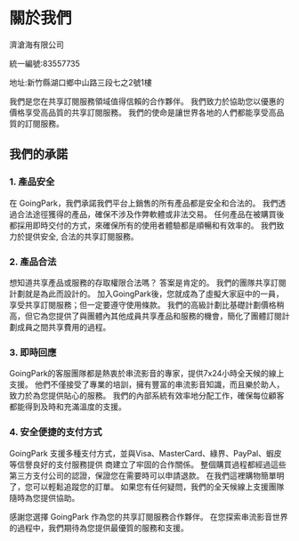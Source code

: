 # 關於我們

濟滄海有限公司

統一編號:83557735

地址:新竹縣湖口鄉中山路三段七之2號1樓

我們是您在共享訂閱服務領域值得信賴的合作夥伴。 我們致力於協助您以優惠的價格享受高品質的共享訂閱服務。 我們的使命是讓世界各地的人們都能享受高品質的訂閱服務。

## 我們的承諾

### 1. 產品安全
在 GoingPark，我們承諾我們平台上銷售的所有產品都是安全和合法的。 我們透過合法途徑獲得的產品，確保不涉及作弊軟體或非法交易。 任何產品在被購買後都採用即時交付的方式，來確保所有的使用者體驗都是順暢和有效率的。 我們致力於提供安全, 合法的共享訂閱服務。

### 2. 產品合法
想知道共享產品或服務的存取權限合法嗎？ 答案是肯定的。 我們的團隊共享訂閱計劃就是為此而設計的。 加入GoingPark後，您就成為了虛擬大家庭中的一員，享受共享訂閱服務；但一定要遵守使用條款。 我們的高級計劃比基礎計劃價格稍高，但它為您提供了與團體內其他成員共享產品和服務的機會，簡化了團體訂閱計劃成員之間共享費用的過程。

### 3. 即時回應
GoingPark的客服團隊都是熱衷於串流影音的專家，提供7x24小時全天候的線上支援。 他們不僅接受了專業的培訓，擁有豐富的串流影音知識，而且樂於助人，致力於為您提供貼心的服務。 我們的內部系統有效率地分配工作，確保每位顧客都能得到及時和充滿溫度的支援。

### 4. 安全便捷的支付方式
GoingPark 支援多種支付方式，並與Visa、MasterCard、綠界、PayPal、蝦皮 等信譽良好的支付服務提供 商建立了牢固的合作關係。 整個購買過程都經過這些第三方支付公司的認證，保證您在需要時可以申請退款。 在我們這裡購物簡單明了，您可以輕鬆追蹤您的訂單。 如果您有任何疑問，我們的全天候線上支援團隊隨時為您提供協助。

感謝您選擇 GoingPark 作為您的共享訂閱服務合作夥伴。 在您探索串流影音世界的過程中，我們期待為您提供最優質的服務和支援。
